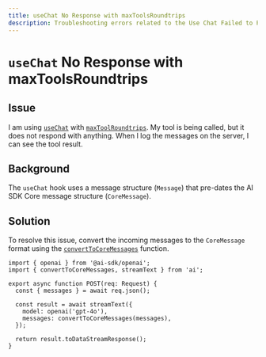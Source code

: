 ```yaml
---
title: useChat No Response with maxToolsRoundtrips
description: Troubleshooting errors related to the Use Chat Failed to Parse Stream error.
---
```


# `useChat` No Response with maxToolsRoundtrips

## Issue

I am using [`useChat`](/docs/reference/ai-sdk-ui/use-chat) with [`maxToolRoundtrips`](/docs/reference/ai-sdk-ui/use-chat#max-tool-roundtrips). My tool is being called, but it does not respond with anything. When I log the messages on the server, I can see the tool result.

## Background

The `useChat` hook uses a message structure (`Message`) that pre-dates the AI SDK Core message structure (`CoreMessage`).

## Solution

To resolve this issue, convert the incoming messages to the `CoreMessage` format using the [`convertToCoreMessages`](/docs/reference/ai-sdk-ui/convert-to-core-messages) function.

```tsx highlight="9"
import { openai } from '@ai-sdk/openai';
import { convertToCoreMessages, streamText } from 'ai';

export async function POST(req: Request) {
  const { messages } = await req.json();

  const result = await streamText({
    model: openai('gpt-4o'),
    messages: convertToCoreMessages(messages),
  });

  return result.toDataStreamResponse();
}
```
